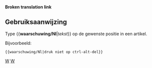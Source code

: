 <noinclude>'''Broken translation link'''{{en/-}}</noinclude>{{ambox
| type  = content
| text  = <strong>Waarschuwing</strong><br>{{{1|Deze sjabloon heeft geen specifieke waarschuwing, verwijder of werk deze template bij met de correcte actie.}}}
}}<noinclude>

==Gebruiksaanwijzing==
Type <nowiki>{{</nowiki>'''waarschuwing/Nl'''|''tekst''<nowiki>}}</nowiki> op de gewenste positie in een artikel.

Bijvoorbeeld:
<pre>{{waarschuwing/Nl|druk niet op ctrl-alt-del}}</pre>

[[Category:nl/sjablonen|W]][[Category:nl/Berichtenbox|W]]</noinclude>